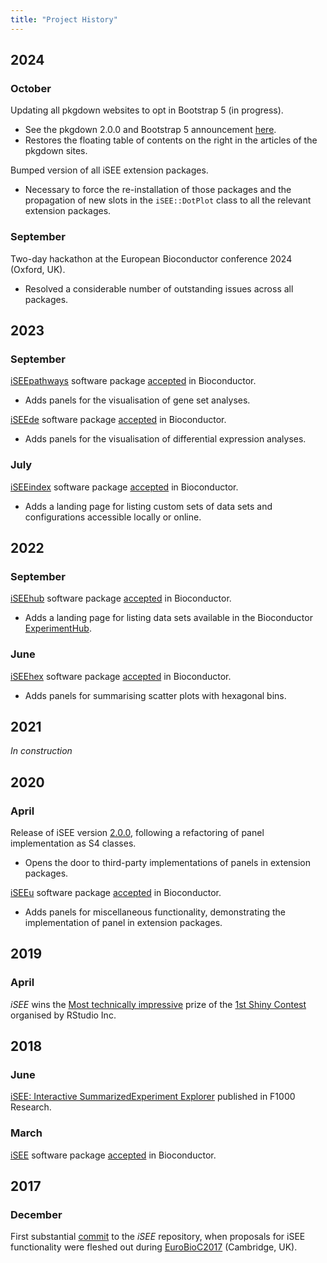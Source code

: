 ```yaml
---
title: "Project History"
---
```


## 2024

### October

Updating all pkgdown websites to opt in Bootstrap 5 (in progress).

* See the pkgdown 2.0.0 and Bootstrap 5 announcement [here](https://pkgdown.r-lib.org/#pkgdown-200-and-bootstrap-5).
* Restores the floating table of contents on the right in the articles of the pkgdown sites.

Bumped version of all iSEE extension packages.

* Necessary to force the re-installation of those packages
  and the propagation of new slots in the `iSEE::DotPlot` class to
  all the relevant extension packages.

### September

Two-day hackathon at the European Bioconductor conference 2024 (Oxford, UK).

* Resolved a considerable number of outstanding issues across all packages.

## 2023

### September

[iSEEpathways](https://bioconductor.org/packages/iSEEpathways/) software package [accepted](https://github.com/Bioconductor/Contributions/issues/3133) in Bioconductor.

* Adds panels for the visualisation of gene set analyses.

[iSEEde](https://bioconductor.org/packages/iSEEde/) software package [accepted](https://github.com/Bioconductor/Contributions/issues/3065) in Bioconductor.

* Adds panels for the visualisation of differential expression analyses.

### July

[iSEEindex](https://bioconductor.org/packages/iSEEindex/) software package [accepted](https://github.com/Bioconductor/Contributions/issues/3064) in Bioconductor.

* Adds a landing page for listing custom sets of data sets and configurations accessible locally or online.

## 2022

### September

[iSEEhub](https://bioconductor.org/packages/iSEEhub/) software package [accepted](https://github.com/Bioconductor/Contributions/issues/2749) in Bioconductor.

* Adds a landing page for listing data sets available in the Bioconductor [ExperimentHub](https://bioconductor.org/packages/ExperimentHub/).

### June

[iSEEhex](https://bioconductor.org/packages/iSEEhex/) software package [accepted](https://github.com/Bioconductor/Contributions/issues/2686) in Bioconductor.

* Adds panels for summarising scatter plots with hexagonal bins.

## 2021

*In construction*

## 2020

### April

Release of iSEE version [2.0.0](https://github.com/iSEE/iSEE/commit/0d82c2a9bb108592c3d1a4e79299112c1140a942), following a refactoring of panel implementation as S4 classes.

* Opens the door to third-party implementations of panels in extension packages.

[iSEEu](https://bioconductor.org/packages/iSEEu/) software package [accepted](https://github.com/Bioconductor/Contributions/issues/1425) in Bioconductor.

* Adds panels for miscellaneous functionality, demonstrating the implementation of panel in extension packages.

## 2019

### April

*iSEE* wins the [Most technically impressive](https://posit.co/blog/first-shiny-contest-winners/) prize of the [1st Shiny Contest](https://posit.co/blog/first-shiny-contest/) organised by RStudio Inc.

## 2018

### June

[iSEE: Interactive SummarizedExperiment Explorer](https://f1000research.com/articles/7-741) published in F1000 Research.

### March

[iSEE](https://bioconductor.org/packages/iSEE/) software package [accepted](https://github.com/Bioconductor/Contributions/issues/678) in Bioconductor.

## 2017

### December

First substantial [commit](https://github.com/iSEE/iSEE/tree/021e3e20cfdb194e511f8097ed544329bd46bcd6) to the *iSEE* repository, when proposals for iSEE functionality were fleshed out during [EuroBioC2017](https://github.com/Bioconductor/EuroBioc2017) (Cambridge, UK).
